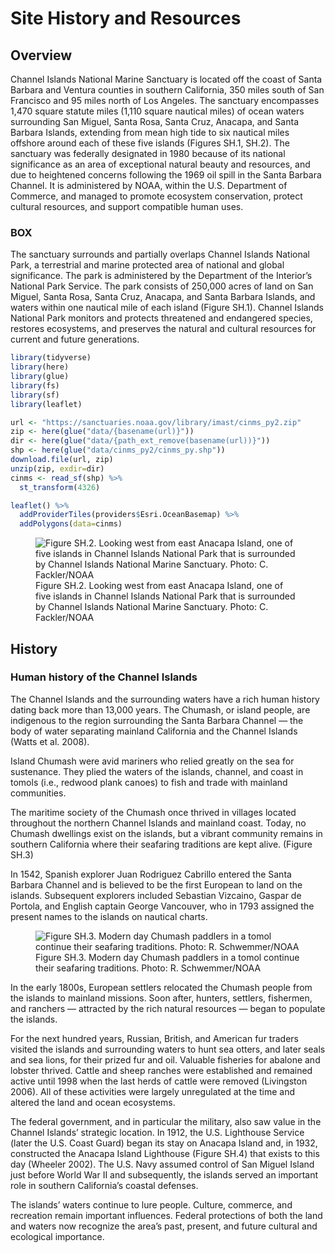 # Site History and Resources

## Overview

Channel Islands National Marine Sanctuary is located off the coast of Santa Barbara and Ventura counties in southern California, 350 miles south of San Francisco and 95 miles north of Los Angeles.
The sanctuary encompasses 1,470 square statute miles (1,110 square nautical miles) of ocean waters surrounding San Miguel, Santa Rosa, Santa Cruz, Anacapa, and Santa Barbara Islands, extending from mean high tide to six nautical miles offshore around each of these five islands (Figures SH.1, SH.2).
The sanctuary was federally designated in 1980 because of its
national significance as an area of exceptional natural beauty and
resources, and due to heightened concerns following the 1969 oil
spill in the Santa Barbara Channel. It is administered by NOAA,
within the U.S. Department of Commerce, and managed to promote ecosystem conservation, protect cultural resources, and support compatible human uses.

### BOX

The sanctuary surrounds and partially overlaps Channel Islands National Park, a terrestrial and marine protected area of national and global significance. The park is administered by the Department of the Interior’s National Park Service. The park consists of 250,000 acres of land on San Miguel, Santa Rosa, Santa Cruz, Anacapa, and Santa Barbara Islands, and waters within one nautical mile of each island (Figure SH.1). Channel Islands National Park monitors and protects threatened and endangered species, restores ecosystems, and preserves the natural and cultural resources for current and future generations.

```r
library(tidyverse)
library(here)
library(glue)
library(fs)
library(sf)
library(leaflet)

url <- "https://sanctuaries.noaa.gov/library/imast/cinms_py2.zip"
zip <- here(glue("data/{basename(url)}"))
dir <- here(glue("data/{path_ext_remove(basename(url))}"))
shp <- here(glue("data/cinms_py2/cinms_py.shp"))
download.file(url, zip)
unzip(zip, exdir=dir)
cinms <- read_sf(shp) %>% 
  st_transform(4326)

leaflet() %>% 
  addProviderTiles(providers$Esri.OceanBasemap) %>% 
  addPolygons(data=cinms)
```

![Figure SH.2. Looking west from east Anacapa Island, one of five islands in Channel Islands National Park that is surrounded by Channel Islands National Marine Sanctuary. Photo: C. Fackler/NOAA](./figures/p021_SH.2.png)

## History

### Human history of the Channel Islands

The Channel Islands and the surrounding waters have a rich human history dating back more than 13,000 years. The Chumash, or island people, are indigenous to the region surrounding the Santa Barbara Channel — the body of water separating mainland California and the Channel Islands (Watts et al. 2008).

Island Chumash were avid mariners who relied greatly on the sea for sustenance. They plied the waters of the islands, channel, and coast in tomols (i.e., redwood plank canoes) to fish and trade with mainland communities.

The maritime society of the Chumash once thrived in villages located throughout the northern Channel Islands and mainland coast. Today, no Chumash dwellings exist on the islands, but a vibrant community remains in southern California where their seafaring traditions are kept alive. (Figure SH.3)

In 1542, Spanish explorer Juan Rodriguez Cabrillo entered the Santa Barbara Channel and is believed to be the first European to land on the islands. Subsequent explorers included Sebastian Vizcaino, Gaspar de Portola, and English captain George Vancouver, who in 1793 assigned the present names to the islands on nautical charts.

![Figure SH.3. Modern day Chumash paddlers in a tomol continue their seafaring traditions. Photo: R. Schwemmer/NOAA](./figures/p022_SH.3.png)

In the early 1800s, European settlers relocated the Chumash people from the islands to mainland missions. Soon after, hunters, settlers, fishermen, and ranchers — attracted by the rich natural resources — began to populate the islands.

For the next hundred years, Russian, British, and American fur traders visited the islands and surrounding waters to hunt sea otters, and later seals and sea lions, for their prized fur and oil. Valuable fisheries for abalone and lobster thrived. Cattle and sheep ranches were established and remained active until 1998 when the last herds of cattle were removed (Livingston 2006). All of these activities were largely unregulated at the time and altered the land and ocean ecosystems.

The federal government, and in particular the military, also saw value in the Channel Islands’ strategic location. In 1912, the U.S. Lighthouse Service (later the U.S. Coast Guard) began its stay on Anacapa Island and, in 1932, constructed the Anacapa Island Lighthouse (Figure SH.4) that exists to this day (Wheeler 2002). The U.S. Navy assumed control of San Miguel Island just before World War II and subsequently, the islands served an important role in southern California’s coastal defenses.

The islands’ waters continue to lure people. Culture, commerce, and recreation remain important influences. Federal protections of both the land and waters now recognize the area’s past, present, and future cultural and ecological importance.

